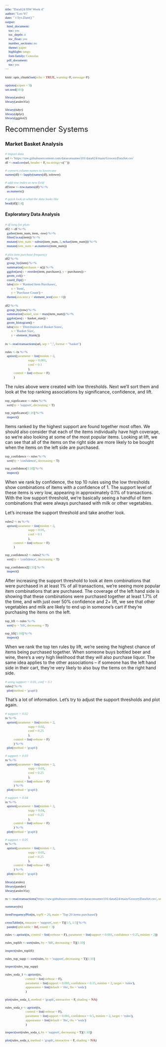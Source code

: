 ```yaml
---
title: "Data624 HW Week 4"
author: "Leo Yi"
date: "`r Sys.Date()`"
output:
  html_document:
    toc: yes
    toc_depth: 4
    toc_float: yes
    number_sections: no
    theme: paper
    highlight: tango
    font-family: Consolas
  pdf_document:
    toc: yes
---
```


```{=html}
<style type="text/css">

code {
  font-family: "Consolas";
  font-size: 11px;
}

pre {
  font-family: "Consolas";
  font-size: 11px;
}

mark {
  background-color: whitesmoke;
  color: black;
}

</style>
```

```r
knitr::opts_chunk$set(echo = TRUE, warning=F, message=F)

options(scipen = 9)
set.seed(101)

library(arules)
library(arulesViz)

library(tidyr)
library(dplyr)
library(ggplot2)
```

<font size="5">Recommender Systems</font>

### Market Basket Analysis

```r
# import data
url <- 'https://raw.githubusercontent.com/dataconsumer101/data624/main/GroceryDataSet.csv'
df <- read.csv(url, header = F, na.strings=c(""))

# convert column names to lowercase
names(df) <- lapply(names(df), tolower)

# add row index as new field
df$row <- row.names(df) %>%
  as.numeric()

# quick look at what the data looks like
head(df)[1:4]
```

#### Exploratory Data Analysis

```r
# df long for plots
df2 <- df %>%
  gather(item_num, item, -row) %>%
  filter(!is.na(item)) %>%
  mutate(item_num = substr(item_num, 2, nchar(item_num))) %>%
  mutate(item_num = as.numeric(item_num))
```

```r
# plot item purchase frequency
df2 %>%
  group_by(item) %>%
  summarize(purchases = n()) %>%
  ggplot(aes(x = reorder(item, purchases), y = purchases)) +
  geom_col() +
  coord_flip() +
  labs(title = 'Ranked Item Purchases',
       x = 'Item',
       y = 'Purchase Count') +
  theme(axis.text.y = element_text(size = 6))
```


```r
df2 %>%
  group_by(row) %>%
  summarize(basket_size = max(item_num)) %>%
  ggplot(aes(x = basket_size)) +
  geom_histogram() +
  labs(title = 'Distribution of Basket Sizes',
       x = 'Basket Size',
       y = element_blank())
```

```r
tx <- read.transactions(url, sep = ",", format = "basket")

rules <- tx %>%
  apriori(parameter = list(minlen = 2, 
                           supp = 0.001, 
                           conf = 0.1
                           ),
          control = list(verbose = F)
          )
```

The rules above were created with low thresholds. Next we'll sort them and look at the top ranking associations by significance, confidence, and lift.

```r
top_signficance <- rules %>%
  sort(by = 'support', decreasing = T)

top_signficance[1:10] %>%
  inspect()
```
Items ranked by the highest support are found together most often. We should also consider that each of the items individually have high coverage, so we're also looking at some of the most popular items. Looking at lift, we can see that all of the items on the right side are more likely to be bought when the items on the left side are purchased.

```r
top_confidence <- rules %>%
  sort(by = 'confidence', decreasing = T)

top_confidence[1:10] %>%
  inspect()
```
When we rank by confidence, the top 10 rules using the low thresholds show combinations of items with a confidence of 1. The support level of these items is very low, appearing in approximately 0.1% of transactions. With the low support threshold, we're basically seeing a handful of item combinations that were always purchased with milk or other vegetables.

Let's increase the support threshold and take another look.

```r
rules2 <- tx %>%
  apriori(parameter = list(minlen = 2, 
                           supp = 0.01, 
                           conf = 0.1
                           ),
          control = list(verbose = F)
          )

top_confidence2 <- rules2 %>%
  sort(by = 'confidence', decreasing = T)

top_confidence2[1:10] %>%
  inspect()
```
After increasing the support threshold to look at item combinations that were purchased in at least 1% of all transactions, we're seeing more popular item combinations that are purchased. The coverage of the left hand side is showing that these combinations were purchased together at least 1.7% of the time, and with just over 50% confidence and 2+ lift, we see that other vegetables and milk are likely to end up in someone's cart if they're purchasing the items on the left.

```r
top_lift <- rules %>%
  sort(by = 'lift', decreasing = T)

top_lift[1:10] %>%
  inspect()
```
When we rank the top ten rules by lift, we're seeing the highest chance of items being purchased together. When someone buys bottled beer and wine, there's a very high likelihood that they will also purchase liquor. The same idea applies to the other associations -- if someone has the left hand side in their cart, they're very likely to also buy the tiems on the right hand side.

```r
# using support = 0.01, conf = 0.1
rules2 %>%
  plot(method = 'graph')
```
That's a lot of information. Let's try to adjust the support thresholds and plot again.

```r
# support = 0.02
tx %>%
  apriori(parameter = list(minlen = 2, 
                           supp = 0.02,
                           conf = 0.25
                           ),
          control = list(verbose = F)
          ) %>%
  plot(method = 'graph')

# support = 0.03
tx %>%
  apriori(parameter = list(minlen = 2, 
                           supp = 0.03,
                           conf = 0.25
                           ),
          control = list(verbose = F)
          ) %>%
  plot(method = 'graph')

# support = 0.04
tx %>%
  apriori(parameter = list(minlen = 2, 
                           supp = 0.04,
                           conf = 0.25
                           ),
          control = list(verbose = F)
          ) %>%
  plot(method = 'graph')

# support = 0.05
tx %>%
  apriori(parameter = list(minlen = 2, 
                           supp = 0.05,
                           conf = 0.25
                           ),
          control = list(verbose = F)
          ) %>%
  plot(method = 'graph')
```

```r
library(arules)
library(pander)
library(arulesViz)

tx <- read.transactions('https://raw.githubusercontent.com/dataconsumer101/data624/main/GroceryDataSet.csv', sep = ",", format = "basket")

summary(tx)

itemFrequencyPlot(tx, topN = 20, main = 'Top 20 items purchased')

crossTable(tx, measure = 'support', sort = T)[1:5, 1:5] %>%
  pander(split.table = Inf, round = 3)

rules <- apriori(tx, control = list(verbose = F), parameter = list(support = 0.001, confidence = 0.25, minlen = 2))

rules_toplift <- sort(rules, by = 'lift', decreasing = T)[1:10]

inspect(rules_toplift)

rules_top_supp <- sort(rules, by = 'support', decreasing = T)[1:10]

inspect(rules_top_supp)

rules_soda_1 <- apriori(tx, 
                        control = list(verbose = F),
                        parameter = list(support = 0.001, confidence = 0.15, minlen = 2, target = 'rules'),
                        appearance = list(default = 'rhs', lhs = 'soda')
                        )

plot(rules_soda_1, method = 'graph', interactive = F, shading = NA)

rules_soda_r <- apriori(tx,
                        control = list(verbose = F),
                        parameter = list(support = 0.001, confidence = 0.5, minlen = 2, target = 'rules'),
                        appearance = list(default = 'lhs', rhs = 'soda')
                        )

inspect(sort(rules_soda_r, by = 'support', decreasing = T)[1:10])

plot(rules_soda_r, method = 'graph', interactive = F, shading = NA)
```












